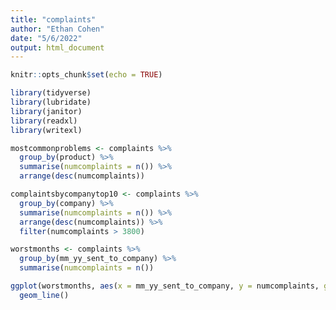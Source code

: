 ```yaml
---
title: "complaints"
author: "Ethan Cohen"
date: "5/6/2022"
output: html_document
---
```


```r
knitr::opts_chunk$set(echo = TRUE)

library(tidyverse)
library(lubridate)
library(janitor)
library(readxl)
library(writexl)


```


```r
mostcommonproblems <- complaints %>% 
  group_by(product) %>% 
  summarise(numcomplaints = n()) %>% 
  arrange(desc(numcomplaints))

```


```r
complaintsbycompanytop10 <- complaints %>% 
  group_by(company) %>% 
  summarise(numcomplaints = n()) %>% 
  arrange(desc(numcomplaints)) %>% 
  filter(numcomplaints > 3800)


```

```r

worstmonths <- complaints %>% 
  group_by(mm_yy_sent_to_company) %>% 
  summarise(numcomplaints = n()) 

ggplot(worstmonths, aes(x = mm_yy_sent_to_company, y = numcomplaints, group = 1)) +
  geom_line()

```

